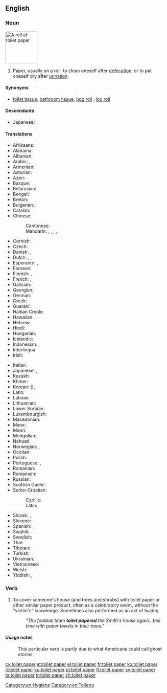 ==English==

===Noun===
[[File:A Roll of Toilet Paper.JPG|thumb|100px|A roll of toilet paper]]
{{en-noun|head=[[toilet]] [[paper]]}}

# Paper, usually on a roll, to clean oneself after [[defecation]], or to pat oneself dry after [[urination]]. {{abbreviated|TP}}

====Synonyms====
* [[toilet tissue]], [[bathroom tissue]], [[bog roll]] {{context|British|mildly|vulgar|lang=en}}, [[loo roll]] {{context|British|mildly|vulgar|lang=en}}

====Descendants====
* Japanese: {{l|ja|トイレットペーパー|tr=toirettopēpā}} {{qualifier|borrowed}}

====Translations====
{{trans-top|paper to clean oneself after defecation or urination}}
* Afrikaans: {{t|af|toiletpapier}}
* Alabama: {{t|akz|iskihka}}
* Albanian: {{t|sq|letër higjienike}}
* Arabic: {{t|ar|ورق المرحاض|m|tr=waraq al-mirḥāḍ}}, {{t|ar|ورق الحمام|m|tr=waraq al-ḥammām|sc=Arab}}
* Armenian: {{t|hy|զուգարանի թուղթ}}
* Asturian: {{t|ast|papel hixénicu|m}}
* Azeri: {{t|az|ayaqyolu kağızı}}
* Basque: {{t|eu|komuneko paper}}
* Belarusian: {{t|be|туале́тная папе́ра|f}}
* Bengali: {{t|bn|টয়লেট পেপার|tr=ţoẏleţ pepar|sc=Beng}}
* Breton: {{t|br|paper-privezioù|m}}
* Bulgarian: {{t|bg|тоале́тна харти́я|f}}
* Catalan: {{t|ca|paper higiènic|m}}
* Chinese:
*: Cantonese: {{zh-ts|廁紙|厕纸}}
*: Mandarin: {{t|cmn|衛生紙|sc=Hani}}, {{t+|cmn|卫生纸|tr=wèishēngzhǐ|sc=Hani}}, {{t+|cmn|手紙|sc=Hani}}, {{t+|cmn|手纸|tr=shǒuzhǐ|sc=Hani}}, {{t+|cmn|廁紙|sc=Hani}}, {{t+|cmn|厕纸|tr=cèzhǐ|sc=Hani}}
* Cornish: {{t|kw|paper privedhyow}}
* Czech: {{t|cs|toaletní papír|m}}
* Danish: {{t+|da|toiletpapir|n}}, {{t+|da|wc-papir|n}}
* Dutch: {{t|nl|WC-papier|n}}, {{t|nl|toiletpapier|n}}, {{t|nl|WC-rol|m}}
* Esperanto: {{t|eo|klozeta papero}}, {{t|eo|neceseja papero}}
* Faroese: {{t|fo|skoynisoppur|m}}
* Finnish: {{t+|fi|vessapaperi}}, {{t|fi|wc-paperi}}
* French: {{t|fr|papier de toilette|m}}, {{t|fr|papier hygiénique|m}}
* Galician: {{t|gl|papel hixiénico|m}}
* Georgian: {{t|ka|ტუალეტი ქაღალდი}}
* German: {{t+|de|Toilettenpapier|n}}
* Greek: {{t+|el|χαρτί υγείας|n}}
* Guaraní: {{t|gn|kuatia ñepyndýi}}
* Haitian Creole: {{t|ht|papye ijyenik}}
* Hawaiian: {{t|haw|hāleu}}
* Hebrew: {{t+|he|נְיַר טוֹאָלֵט}}
* Hindi: {{t|hi|टॉयलेट पेपर|tr=ṭoyleṭ pepar}}
* Hungarian: {{t|hu|toalettpapír}}
* Icelandic: {{t|is|klósettpappír|m}}
* Indonesian: {{t|id|tisu toilet}}, {{t+|id|kertas toilet}}
* Interlingua: {{t|ia|papiro hygienic}}
* Irish: {{t|ga|páipéar leithris|m}}
{{trans-mid}}
* Italian: {{t|it|carta igienica|f}}
* Japanese: {{t|ja|ちり紙|tr=ちりがみ, chirigami}}, {{t+|ja|トイレットペーパー|tr=toirettopēpā}}
* Kazakh: {{t|kk|әжетхана қағазы}}
* Khmer: {{t|km|ក្រដាសបង្គន់|tr=krɑdaah bɑngkʊən|sc=Khmr}}
* Korean: {{t+|ko|화장지|sc=Kore}} ({{t+|ko|化粧紙|sc=Kore}}), {{t+|ko|휴지|sc=Kore}}
* Latin: {{t|la|charta purgatoria|f}}
* Latvian: {{t|lv|tualetes papīrs|m}}
* Lithuanian: {{t|lt|tualetinis popierius|m}}
* Lower Sorbian: {{t|dsb|toaletowa papjera|f}}
* Luxembourgish: {{t|lb|Toilettëpabeier|m}}
* Macedonian: {{t|mk|тоале́тна ха́ртија|f}}
* Manx: {{t|gv|pabyr premmee}}
* Maori: {{t|mi|whēru}}
* Mongolian: {{t|mn|ариун цэврийн цаас}}
* Nahuatl: {{t|nah|cuitlamatl}}
* Norwegian: {{t|no|dopapir|n}}, {{t|no|toalettpapir|n}}
* Occitan: {{t|oc|papièr igienic|m}}
* Polish: {{t+|pl|papier toaletowy|m}}
* Portuguese: {{t+|pt|papel higiênico|m}} {{qualifier|Brazil}}, {{t|pt|papel higiénico|m}} {{qualifier|Portugal}}
* Romanian: {{t|ro|hârtie igienică|f}}
* Romansch: {{t|rm|palpiri da tualetta|m}}
* Russian: {{t+|ru|туале́тная бума́га|f}}
* Scottish Gaelic: {{t|gd|pàipear suathaidh}}
* Serbo-Croatian:
*: Cyrillic: {{t|sh|тоалетни папир}}
*: Latin: {{t|sh|toaletni papir}}
* Slovak: {{t|sk|toaletný papier|m}}, {{qualifier|slang}} {{t|sk|hajzlpapír||m}}
* Slovene: {{t+|sl|toaletni papir|m}}
* Spanish: {{t|es|papel higiénico|m}}, {{t+|es|confort|m}} {{qualifier|Chile<!-- - originally a registered trademark-->}}
* Swahili: {{t|sw|karatasi ya choo}}
* Swedish: {{t+|sv|toalettpapper|n}}
* Thai: {{t|th|กระดาษทิชชู|tr=grà-dàat tít-choo}}
* Tibetan: {{t|bo|གཙང་སྒྲའི་ཤོག་བུ|sc=Tibt}}
* Turkish: {{t+|tr|tuvalet kağıdı}}
* Ukrainian: {{t|uk|туале́тний папі́р|m}}
* Vietnamese: {{t+|vi|giấy vệ sinh}}
* Welsh: {{t+|cy|papur tŷ bach}}
* Yiddish: {{t|yi|בית הכסא פאפיר}}, {{t|yi|אשר יצר פאפיר}}
{{trans-bottom}}

===Verb===
{{en-verb}}

# {{context|US|lang=en}} To cover someone's house (and trees and shrubs) with toilet paper or other similar paper product, often as a celebratory event, without the "victim's" knowledge. Sometimes also performed as an act of hazing.
#: ''"The football team '''toilet papered''' the Smith's house again...this time with paper towels in their trees."''

====Usage notes====
: {{sense|US}} This particular verb is partly due to what Americans could call ghost stories.

[[Category:en:Hygiene]]
[[Category:en:Toiletry]]

[[cy:toilet paper]]
[[et:toilet paper]]
[[el:toilet paper]]
[[fr:toilet paper]]
[[ko:toilet paper]]
[[it:toilet paper]]
[[ku:toilet paper]]
[[pl:toilet paper]]
[[fi:toilet paper]]
[[sv:toilet paper]]
[[ta:toilet paper]]
[[tr:toilet paper]]
[[zh:toilet paper]]